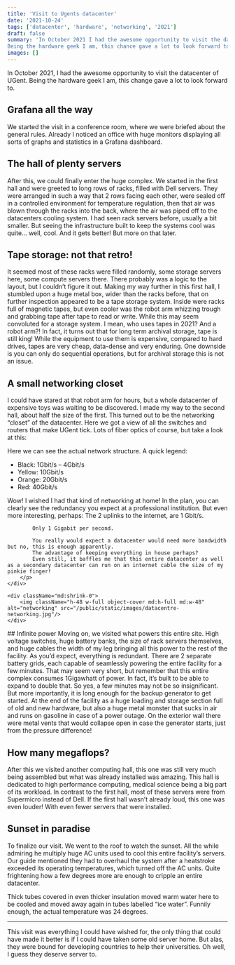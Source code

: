 ```yaml
---
title: 'Visit to Ugents datacenter'
date: '2021-10-24'
tags: ['datacenter', 'hardware', 'networking', '2021']
draft: false
summary: 'In October 2021 I had the awesome opportunity to visit the datacenter of UGent.
Being the hardware geek I am, this chance gave a lot to look forward to.'
images: []
---
```


In October 2021, I had the awesome opportunity to visit the datacenter of UGent.
Being the hardware geek I am, this change gave a lot to look forward to.

## Grafana all the way

We started the visit in a conference room, where we were briefed about the general rules.
Already I noticed an office with huge monitors displaying all sorts of graphs and statistics in a Grafana dashboard.

## The hall of plenty servers

After this, we could finally enter the huge complex.
We started in the first hall and were greeted to long rows of racks, filled with Dell servers.
They were arranged in such a way that 2 rows facing each other,
were sealed off in a controlled environment for temperature regulation,
then that air was blown through the racks into the back, where the air was piped off to the datacenters cooling system.
I had seen rack servers before, usually a bit smaller.
But seeing the infrastructure built to keep the systems cool was quite… well, cool. And it gets better!
But more on that later.

## Tape storage: not that retro!

It seemed most of these racks were filled randomly, some storage servers here, some compute servers there.
There probably was a logic to the layout, but I couldn’t figure it out.
Making my way further in this first hall, I stumbled upon a huge metal box, wider than the racks before,
that on further inspection appeared to be a tape storage system. Inside were racks full of magnetic tapes,
but even cooler was the robot arm whizzing trough and grabbing tape after tape to read or write.
While this may seem convoluted for a storage system. I mean, who uses tapes in 2021? And a robot arm?! In fact,
it turns out that for long term archival storage, tape is still king! While the equipment to use them is expensive,
compared to hard drives, tapes are very cheap, data-dense and very enduring.
One downside is you can only do sequential operations, but for archival storage this is not an issue.

## A small networking closet

<div className="flex">
    <div className="">
        <p>
            I could have stared at that robot arm for hours, but a whole datacenter of expensive toys was waiting to be discovered.
            I made my way to the second hall, about half the size of the first.
            This turned out to be the networking “closet” of the datacenter.
            Here we got a view of all the switches and routers that make UGent tick.
            Lots of fiber optics of course, but take a look at this:
        </p>
        <p>
            Here we can see the actual network structure. A quick legend:
            <ul>
                <li>Black: 1Gbit/s – 4Gbit/s</li>
                <li>Yellow: 10Gbit/s</li>
                <li>Orange: 20Gbit/s</li>
                <li>Red: 40Gbit/s</li>
            </ul>
        </p>
        <p>
            Wow! I wished I had that kind of networking at home!
            In the plan, you can clearly see the redundancy you expect at a professional institution.
            But even more interesting, perhaps: The 2 uplinks to the internet, are 1 Gbit/s.

            Only 1 Gigabit per second.

            You really would expect a datacenter would need more bandwidth but no, this is enough apparently.
            The advantage of keeping everything in house perhaps?
            Even still, it baffles me that this entire datacenter as well as a secondary datacenter can run on an internet cable the size of my pinkie finger!
        </p>
    </div>

    <div className="md:shrink-0">
        <img className="h-48 w-full object-cover md:h-full md:w-48" alt="networking" src="/public/static/images/datacentre-networking.jpg"/>
    </div>

</div>
## Infinite power
Moving on, we visited what powers this entire site. High voltage switches,
huge battery banks, the size of rack servers themselves,
and huge cables the width of my leg bringing all this power to the rest of the facility.
As you’d expect, everything is redundant. There are 2 separate battery grids, each capable of seamlessly powering the entire facility for a few minutes.
That may seem very short, but remember that this entire complex consumes 1Gigawhatt of power.
In fact, it’s built to be able to expand to double that. So yes, a few minutes may not be so insignificant.
But more importantly, it is long enough for the backup generator to get started.
At the end of the facility as a huge loading and storage section full of old and new hardware,
but also a huge metal monster that sucks in air and runs on gasoline in case of a power outage.
On the exterior wall there were metal vents that would collapse open in case the generator starts, just from the pressure difference!

## How many megaflops?

After this we visited another computing hall, this one was still very much being assembled but what was already installed was amazing.
This hall is dedicated to high performance computing, medical science being a big part of its workload. In contrast to the first hall,
most of these servers were from Supermicro instead of Dell. If the first hall wasn’t already loud, this one was even louder!
With even fewer servers that were installed.

## Sunset in paradise

To finalize our visit. We went to the roof to watch the sunset. All the while admiring he multiply huge AC units used to cool this entire facility’s servers.
Our guide mentioned they had to overhaul the system after a heatstroke exceeded its operating temperatures, which turned off the AC units. Quite frightening how
a few degrees more are enough to cripple an entire datacenter.

Thick tubes covered in even thicker insulation moved warm water here to be cooled and moved away again in tubes labelled “ice water”.
Funnily enough, the actual temperature was 24 degrees.

---

This visit was everything I could have wished for, the only thing that could have made it better is if I could have taken some old server home.
But alas, they were bound for developing countries to help their universities. Oh well, I guess they deserve server to.
